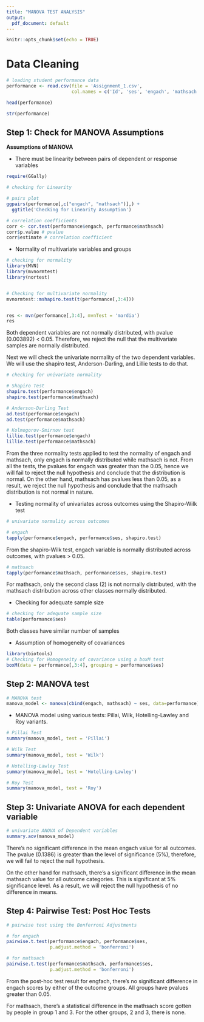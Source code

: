 ```yaml
---
title: "MANOVA TEST ANALYSIS"
output:
  pdf_document: default
---
```


```r
knitr::opts_chunk$set(echo = TRUE)
```

# Data Cleaning
```r
# loading student performance data
performance <- read.csv(file = 'Assignment_1.csv', 
                        col.names = c('Id', 'ses', 'engach', 'mathsach'))
```

```r
head(performance)
```

```r
str(performance)
```

## Step 1: Check for MANOVA Assumptions 

__Assumptions of MANOVA__

- There must be linearity between pairs of dependent or response variables
```r
require(GGally)

# checking for Linearity

# pairs plot
ggpairs(performance[,c("engach", "mathsach")],) + 
  ggtitle('Checking for Linearity Assumption')

# correlation coefficients
corr <- cor.test(performance$engach, performance$mathsach)
corr$p.value # pvalue
corr$estimate # correlation coefficient
```

- Normality of multivariate variables and groups
```r
# checking for normality
library(MVN)
library(mvnormtest)
library(nortest)


# Checking for multivariate normality
mvnormtest::mshapiro.test(t(performance[,3:4]))


res <- mvn(performance[,3:4], mvnTest = 'mardia')
res
```

Both dependent variables are not normally distributed, with pvalue (0.003892) < 0.05. Therefore, we reject the null that the multivariate samples are normally distributed.


Next we will check the univariate normality of the two dependent variables. We will use the shapiro test, Anderson-Darling, and Lillie tests to do that.
```r
# checking for univariate normality

# Shapiro Test
shapiro.test(performance$engach)
shapiro.test(performance$mathsach)
```

```r
# Anderson-Darling Test
ad.test(performance$engach)
ad.test(performance$mathsach)
```

```r
# Kolmogorov-Smirnov test
lillie.test(performance$engach)
lillie.test(performance$mathsach)
```

From the three normality tests applied to test the normality of engach and mathsach, only engach is normally distributed while mathsach is not. From all the tests, the pvalues for engach was greater than the 0.05, hence we will fail to reject the null hypothesis and conclude that the distribution is normal. On the other hand, mathsach has pvalues less than 0.05, as a result, we reject the null hypothesis and conclude that the mathsach distribution is not normal in nature.


- Testing normality of univariates across outcomes using the Shapiro-Wilk test
```r
# univariate normality across outcomes

# engach
tapply(performance$engach, performance$ses, shapiro.test)
```
From the shapiro-Wilk test, engach variable is normally distributed across outcomes, with pvalues > 0.05.

```r
# mathsach
tapply(performance$mathsach, performance$ses, shapiro.test)
```

For mathsach, only the second class (2) is not normally distributed, with the mathsach distribution across other classes normally distributed.


- Checking for adequate sample size
```r
# checking for adequate sample size
table(performance$ses)
```
Both classes have similar number of samples


- Assumption of homogeneity of covariances
```r
library(biotools)
# Checking for Homogeneity of covariance using a boxM test
boxM(data = performance[,3:4], grouping = performance$ses)

```


## Step 2: MANOVA test

```r
# MANOVA test
manova_model <- manova(cbind(engach, mathsach) ~ ses, data=performance)
```


- MANOVA model using various tests: Pillai, Wilk, Hotelling-Lawley and Roy variants.
```r
# Pillai Test
summary(manova_model, test = 'Pillai')

# Wilk Test
summary(manova_model, test = 'Wilk')

# Hotelling-Lawley Test
summary(manova_model, test = 'Hotelling-Lawley')

# Roy Test
summary(manova_model, test = 'Roy')
```

## Step 3: Univariate ANOVA for each dependent variable

```r
# univariate ANOVA of Dependent variables
summary.aov(manova_model)
```
There's no significant difference in the mean engach value for all outcomes. The pvalue (0.1386) is greater than the level of significance (5%), therefore, we will fail to reject the null hypothesis.

On the other hand for mathsach, there's a significant difference in the mean mathsach value for all outcome categories. This is significant at 5% significance level. As a result, we will reject the null hypothesis of no difference in means.


## Step 4: Pairwise Test: Post Hoc Tests
```r
# pairwise test using the Bonferroni Adjustments

# for engach
pairwise.t.test(performance$engach, performance$ses, 
                p.adjust.method = 'bonferroni')

# for mathsach
pairwise.t.test(performance$mathsach, performance$ses, 
                p.adjust.method = 'bonferroni')
```

From the post-hoc test result for engfach, there's no significant difference in engach scores by either of the outcome groups. All groups have pvalues greater than  0.05.
 
For mathsach, there's a statistical difference in the mathsach score gotten by people in group 1 and 3. For the other groups, 2 and 3, there is none.






